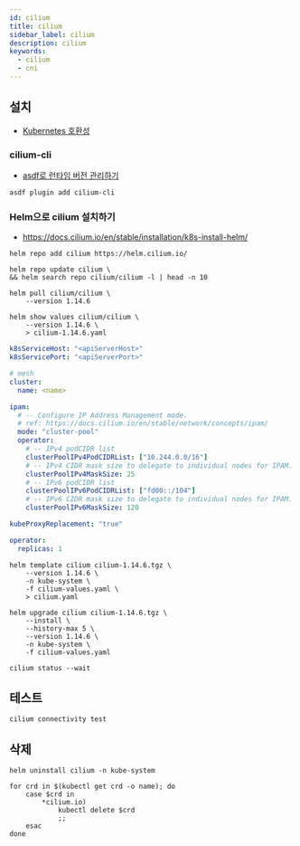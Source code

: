 ```yaml
---
id: cilium
title: cilium
sidebar_label: cilium
description: cilium
keywords:
  - cilium
  - cni
---
```


## 설치

- [Kubernetes 호환성](https://docs.cilium.io/en/stable/network/kubernetes/compatibility/)

### cilium-cli

- [asdf로 런타임 버전 관리하기](/docs/lang/etc/command-line-tools/asdf#플러그인)

```shell
asdf plugin add cilium-cli
```

### Helm으로 cilium 설치하기

- https://docs.cilium.io/en/stable/installation/k8s-install-helm/

```shell
helm repo add cilium https://helm.cilium.io/
```

```shell
helm repo update cilium \
&& helm search repo cilium/cilium -l | head -n 10
```

```shell
helm pull cilium/cilium \
    --version 1.14.6
```

```shell
helm show values cilium/cilium \
    --version 1.14.6 \
    > cilium-1.14.6.yaml
```

```yaml tilte="cilium-values.yaml"
k8sServiceHost: "<apiServerHost>"
k8sServicePort: "<apiServerPort>"

# mesh
cluster:
  name: <name>

ipam:
  # -- Configure IP Address Management mode.
  # ref: https://docs.cilium.io/en/stable/network/concepts/ipam/
  mode: "cluster-pool"
  operator:
    # -- IPv4 podCIDR list
    clusterPoolIPv4PodCIDRList: ["10.244.0.0/16"]
    # -- IPv4 CIDR mask size to delegate to individual nodes for IPAM.
    clusterPoolIPv4MaskSize: 25
    # -- IPv6 podCIDR list
    clusterPoolIPv6PodCIDRList: ["fd00::/104"]
    # -- IPv6 CIDR mask size to delegate to individual nodes for IPAM.
    clusterPoolIPv6MaskSize: 120

kubeProxyReplacement: "true"

operator:
  replicas: 1
```

```shell
helm template cilium cilium-1.14.6.tgz \
    --version 1.14.6 \
    -n kube-system \
    -f cilium-values.yaml \
    > cilium.yaml
```

```shell
helm upgrade cilium cilium-1.14.6.tgz \
    --install \
    --history-max 5 \
    --version 1.14.6 \
    -n kube-system \
    -f cilium-values.yaml
```

```shell
cilium status --wait
```

## 테스트

```shell
cilium connectivity test
```

## 삭제

```shell
helm uninstall cilium -n kube-system
```

```shell
for crd in $(kubectl get crd -o name); do
    case $crd in
        *cilium.io)
            kubectl delete $crd
            ;;
    esac
done
```
